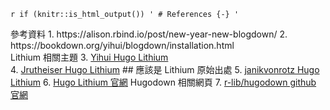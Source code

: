 `r if (knitr::is_html_output()) '
# References {-}
'`

參考資料
1. https://alison.rbind.io/post/new-year-new-blogdown/
2. https://bookdown.org/yihui/blogdown/installation.html  
Lithium 相關主題
3. [Yihui Hugo Lithium ](https://github.com/yihui/hugo-lithium)   
4. [Jrutheiser Hugo Lithium](https://github.com/jrutheiser/hugo-lithium-theme)    ## 應該是 Lithium 原始出處
5. [janikvonrotz Hugo Lithium](https://github.com/janikvonrotz/hugo-lithium-theme)
6. [Hugo Lithium 官網](https://themes.gohugo.io/hugo-lithium-theme/)
Hugodown 相關網頁
7. [r-lib/hugodown github 官網](https://github.com/r-lib/hugodown)
